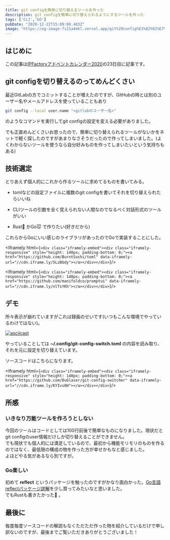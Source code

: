 ```yaml
---
title: git configを簡単に切り替えるツールを作った
description: git configを簡単に切り替えられるようにするツールを作った
tags: ['CLI','GO']
pubDate: "2020-12-22T15:09:08.483Z"
image: "https://og-image-7i21a4mkl.vercel.app/git%20config%E3%82%92%E7%B0%A1%E5%8D%98%E3%81%AB%E5%88%87%E3%82%8A%E6%9B%BF%E3%81%88%E3%82%8B%20%3Cbr%20%2F%3E%20%E3%83%84%E3%83%BC%E3%83%AB%E3%82%92%E4%BD%9C%E3%81%A3%E3%81%9F.png?theme=light&md=1&fontSize=100px&images=https%3A%2F%2Fassets.vercel.com%2Fimage%2Fupload%2Ffront%2Fassets%2Fdesign%2Fvercel-triangle-black.svg"
---
```



## はじめに

この記事は[IPFactoryアドベントカレンダー2020](https://qiita.com/advent-calendar/2020/ipfactory)の23日目に記事です。

## git configを切り替えるのってめんどくさい

最近GitLabの方でコミットすることが増えたのですが、GitHubの時とは別のユーザー名やメールアドレスを使っていることもあり
```bash
git config --local user.name "<gitlabのユーザー名>"
```
のようなコマンドを実行してgit configの設定を変える必要がありました。  

でも正直めんどくさいお思ったので、簡単に切り替えられるツールがないかをネットで軽く探したのですがあまりなさそうだったので作ってしまいました。(よくわからないツールを使うなら自分好みものを作ってしまいたいという気持ちもある)


## 技術選定

とりあえず個人的にこれから作るツールに求めてるものを書いてみる。

- tomlなどの設定ファイルに複数のgit configを書いてそれを切り替えられたらいいね

- CLIツールの引数を全く覚えられない人間なのでなるべく対話形式のツールがいい

- Rust🦀 かGo🐭 で作りたい(好きだから)

これらからGoにいい感じのライブラリがあったのでGoで実装することにした。


<Iframely html={`<div class="iframely-embed"><div class="iframely-responsive" style="height: 140px; padding-bottom: 0;"><a href="https://github.com/BurntSushi/toml" data-iframely-url="//cdn.iframe.ly/5LzBGdy"></a></div></div>`}/>

<Iframely html={`<div class="iframely-embed"><div class="iframely-responsive" style="height: 140px; padding-bottom: 0;"><a href="https://github.com/manifoldco/promptui" data-iframely-url="//cdn.iframe.ly/nlTsYKh"></a></div></div>`}/>

## デモ

所々表示が崩れていますがこれは録画のせいです(いつもこんな環境でやっているわけではない)。  

[![asciicast](https://asciinema.org/a/ogZDrtqdil8l3NOrJGWD9PN4y.svg)](https://asciinema.org/a/ogZDrtqdil8l3NOrJGWD9PN4y)   


やっていることしては **~/.config/git-config-switch.toml** の内容を読み取り、それを元に設定を切り替えています。   

ソースコードはこちらになります。  

<Iframely html={`<div class="iframely-embed"><div class="iframely-responsive" style="height: 140px; padding-bottom: 0;"><a href="https://github.com/DuGlaser/git-config-switcher" data-iframely-url="//cdn.iframe.ly/KYIvs0H"></a></div></div>`}/>

## 所感
### いきなり万能ツールを作ろうとしない

今回のツールはコードとしては100行前後で簡単なものになりました。現状だとgit configのuser情報だけしか切り替えることができません。  
でも現状でも個人的には満足しているので、最初から機能モリモリのものを作るのではなく、最低限の構成の物を作った方が幸せかもなと感じました。  
よほどやる気があるなら別ですが。

### Go楽しい

初めて **reflect** というパッケージを触ったのですがかなり面白かった。[Go言語reflectパッケージ詳解](https://techbookfest.org/product/5740887365648384?productVariantID=5333131217338368)を少し買ってみたいなと思いました。  
でもRustも書きたかった🦀 。

## 最後に

毎度毎度ソースコードの解説もなくただただ作った物を紹介しているだけで申し訳ないのですが、最後までご覧いただきありがとうございました！
